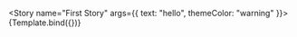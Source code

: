 


<!--👇 The title prop determines where your story goes in the story list -->
<Meta title="Components/Badge" component={BadgeComponent} />

<!--👇 We create a “template” of how args map to rendering -->

<!-- 👇 The args you need here will depend on your component -->
<Story
  name="First Story"
  args={{
      text: "hello",
      themeColor: "warning" 
    }}>
  {Template.bind({})}
</Story>